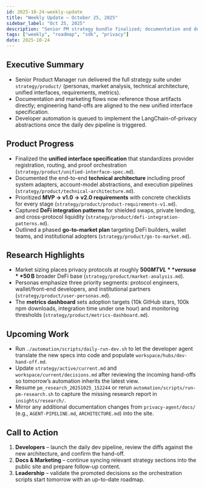 ```yaml
---
id: 2025-10-24-weekly-update
title: "Weekly Update – October 25, 2025"
sidebar_label: "Oct 25, 2025"
description: "Senior PM strategy bundle finalized; documentation and development hand-offs ready for execution."
tags: ["weekly", "roadmap", "sdk", "privacy"]
date: 2025-10-24
---
```


## Executive Summary

- Senior Product Manager run delivered the full strategy suite under `strategy/product/` (personas, market analysis, technical architecture, unified interfaces, requirements, metrics).
- Documentation and marketing flows now reference those artifacts directly; engineering hand-offs are aligned to the new unified interface specification.
- Developer automation is queued to implement the LangChain-of-privacy abstractions once the daily dev pipeline is triggered.

## Product Progress

- Finalized the **unified interface specification** that standardizes provider registration, routing, and proof orchestration (`strategy/product/unified-interface-spec.md`).
- Documented the end-to-end **technical architecture** including proof system adapters, account-model abstractions, and execution pipelines (`strategy/product/technical-architecture.md`).
- Prioritized **MVP → v1.0 → v2.0 requirements** with concrete checklists for every stage (`strategy/product/product-requirements-v1.md`).
- Captured **DeFi integration patterns** for shielded swaps, private lending, and cross-protocol liquidity (`strategy/product/defi-integration-patterns.md`).
- Outlined a phased **go-to-market plan** targeting DeFi builders, wallet teams, and institutional adopters (`strategy/product/go-to-market.md`).

## Research Highlights

- Market sizing places privacy protocols at roughly **$500 M TVL** versus a **$50 B** broader DeFi base (`strategy/product/market-analysis.md`).
- Personas emphasize three priority segments: protocol engineers, wallet/front-end developers, and institutional partners (`strategy/product/user-personas.md`).
- The **metrics dashboard** sets adoption targets (10k GitHub stars, 100k npm downloads, integration time under one hour) and monitoring thresholds (`strategy/product/metrics-dashboard.md`).

## Upcoming Work

- Run `./automation/scripts/daily-run-dev.sh` to let the developer agent translate the new specs into code and populate `workspace/hubs/dev-hand-off.md`.
- Update `strategy/active/current.md` and `workspace/current/decisions.md` after reviewing the incoming hand-offs so tomorrow’s automation inherits the latest view.
- Resume `pm_research_20251025_152244` or rerun `automation/scripts/run-pm-research.sh` to capture the missing research report in `insights/research/`.
- Mirror any additional documentation changes from `privacy-agent/docs/` (e.g., `AGENT-PIPELINE.md`, `ARCHITECTURE.md`) into the site.

## Call to Action

1. **Developers** – launch the daily dev pipeline, review the diffs against the new architecture, and confirm the hand-off.
2. **Docs & Marketing** – continue syncing relevant strategy sections into the public site and prepare follow-up content.
3. **Leadership** – validate the promoted decisions so the orchestration scripts start tomorrow with an up-to-date roadmap.
